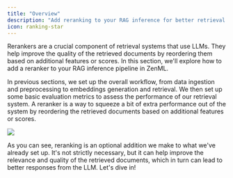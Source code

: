 ```yaml
---
title: "Overview"
description: "Add reranking to your RAG inference for better retrieval performance."
icon: ranking-star
---
```


Rerankers are a crucial component of retrieval systems that use LLMs. They help improve the quality of the retrieved documents by reordering them based on additional features or scores. In this section, we'll explore how to add a reranker to your RAG inference pipeline in ZenML.

In previous sections, we set up the overall workflow, from data ingestion and preprocessing to embeddings generation and retrieval. We then set up some basic evaluation metrics to assess the performance of our retrieval system. A reranker is a way to squeeze a bit of extra performance out of the system by reordering the retrieved documents based on additional features or scores.
<Frame >
  <img src="/_assets/user-guide/re-rank.avif"/>
</Frame>

As you can see, reranking is an optional addition we make to what we've already set up. It's not strictly necessary, but it can help improve the relevance and quality of the retrieved documents, which in turn can lead to better responses from the LLM. Let's dive in!

